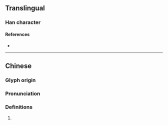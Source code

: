 {{character info/new}}
==Translingual==

===Han character===
{{Han char|rn=85|rad=水|as=16|sn=19|four=35138|canj=EYLC|ids=⿰氵遺}}

====References====
* {{Han ref|kx=0660.140|dkj=18666|dj=1070.070|hdz=31784.030|uh=7022|ud=28706|bh=F262|bd=62050}}

----

==Chinese==
{{zh-forms|s=𬉋}}

===Glyph origin===
{{Han etym}}

===Pronunciation===
{{zh-pron
|m=duì,wěi
|c=
|mc=y
|oc=y
|ma=
|cat=
}}

===Definitions===
{{zh-hanzi}}

# {{rfdef|zh}}

{{zh-attn-split}}